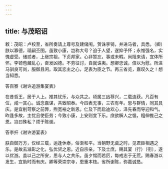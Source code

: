 ```yaml
---
---
---
```

title: 与茂昭诏
---



敕：茂昭：卢校至，省所奏请上尊号及建储闱，贺诛李锜，并进马者，具悉。（卿）朕以寡德，祗嗣丕图。虽致小康，岂称大号？迫于人望，遂抑予怀；永惟强名，实愧虚受。储贰者，上继宗祖，下贞邦家。心非暂忘，事或未暇。尚阻来请，宜体所怀。李锜苞藏乱心，奋发凶德。不劳征讨，自就诛夷。想卿忠诚，倍以为慰。所进马驯良可尚，服御且闲。取其恋主之心，足表为臣之节。再三省览，嘉叹久之！想当知悉。

答百寮《谢许追游集宴表》

在昔哲王，居于人上。推其忧乐，与众共之。顷属三凶荐兴，二载连获。凡百有位，咸一其心。诚念嘉谋，共致昭泰。今四表无事，三农有年。思与群情，同其具庆。是宜削苛察之前弊，煦宽裕之新恩。仁及下而启迪欢心，泽先春而导迎和气。昨逢多故，主忧且使臣劳；今致小康，上安则宜下乐。庶欲解人之愠，粗伸推己之恩。岂曰殊私？烦于陈谢。

答李扞《谢许游宴表》

朕自御万方，仅经三载，运逢休泰，俗渐和平。当朝野无虞之时，见君臣相遇之乐。是故去滋彰之化，弘优贷之恩。近自宗亲，下及士庶，赐其宴（行）〔衎〕，遂以优游。盖以己之所安，思与人之共乐。虽夕惕而若厉，每戒志于无荒。赐春游以发生，宜助时而有庆。卿等荣崇宗寺，恩重本枝。省所谢陈，弥嘉诚恳。